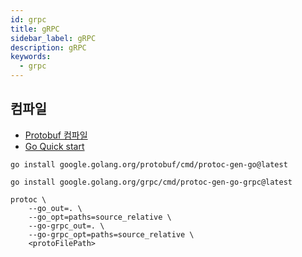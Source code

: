 ```yaml
---
id: grpc
title: gRPC
sidebar_label: gRPC
description: gRPC
keywords:
  - grpc
---
```


## 컴파일

- [Protobuf 컴파일](/docs/lang/go/libraries/grpc/protobuf.mdx#컴파일)
- [Go Quick start](https://grpc.io/docs/languages/go/quickstart/)

```shell
go install google.golang.org/protobuf/cmd/protoc-gen-go@latest
```

```shell
go install google.golang.org/grpc/cmd/protoc-gen-go-grpc@latest
```

```shell
protoc \
    --go_out=. \
    --go_opt=paths=source_relative \
    --go-grpc_out=. \
    --go-grpc_opt=paths=source_relative \
    <protoFilePath>
```
